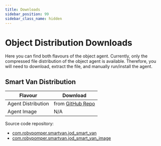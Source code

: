 ```yaml
---
title: Downloads
sidebar_position: 99
sidebar_class_name: hidden
---
```


# Object Distribution Downloads

Here you can find both flavours of the object agent. Currently, only the
compressed file distribution of the object agent is available. Therefore, you
will need to download, extract the file, and manually run/install the agent.

## Smart Van Distribution

| Flavour | Download |
|---|---|
| Agent Distribution | from [GitHub Repo](https://github.com/Smart-Van-2-0/com.robypomper.smartvan.jod_smart_van/releases) |
| Agent Image | N/A |

Source code repository:
* [com.robypomper.smartvan.jod_smart_van](https://github.com/Smart-Van-2-0/com.robypomper.smartvan.jod_smart_van)
* [com.robypomper.smartvan.jod_smart_van_image](https://github.com/Smart-Van-2-0/com.robypomper.smartvan.jod_smart_van_image)
